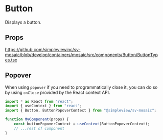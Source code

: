 
<Meta of={stories} />

# Button

Displays a button.

## Props

https://github.com/simpleviewinc/sv-mosaic/blob/develop/containers/mosaic/src/components/Button/ButtonTypes.tsx


## Popover

When using `popover` if you need to programmatically close it, you can do so by using `onClose` provided by the React context API.

```js
import * as React from "react";
import { useContext } from "react";
import { Button, ButtonPopoverContext } from "@simpleview/sv-mosaic";

function MyComponent(props) {
	const buttonPopoverContext = useContext(ButtonPopoverContext);
	// ...rest of component
}
```

<Canvas of={stories.Playground} />
